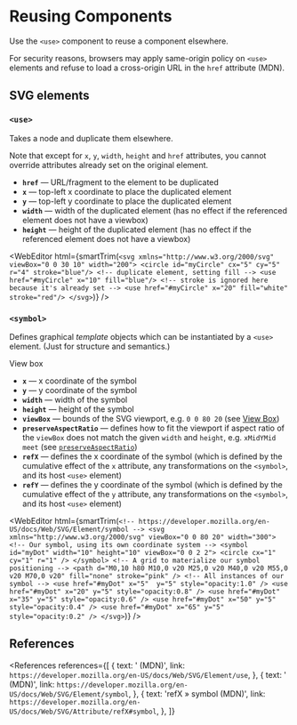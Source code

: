 
# Reusing Components

Use the `<use>` component to reuse a component elsewhere.

For security reasons, browsers may apply same-origin policy on `<use>` elements and refuse to load a cross-origin URL in the `href` attribute (MDN).

## SVG elements

### `<use>`

Takes a node and duplicate them elsewhere.

Note that except for `x`, `y`, `width`, `height` and `href` attributes, you cannot override attributes already set on the original element.

- **`href`** &mdash; URL/fragment to the element to be duplicated
- **`x`** &mdash; top-left x coordinate to place the duplicated element
- **`y`** &mdash; top-left y coordinate to place the duplicated element
- **`width`** &mdash; width of the duplicated element (has no effect if the referenced element does not have a viewbox)
- **`height`** &mdash; height of the duplicated element (has no effect if the referenced element does not have a viewbox)

<WebEditor
  html={smartTrim(`
   <svg xmlns="http://www.w3.org/2000/svg" viewBox="0 0 30 10" width="200">
    <circle id="myCircle" cx="5" cy="5" r="4" stroke="blue"/>
    <!-- duplicate element, setting fill -->
    <use href="#myCircle" x="10" fill="blue"/>
    <!-- stroke is ignored here because it's already set -->
    <use href="#myCircle" x="20" fill="white" stroke="red"/>
  </svg>
  `)}
/>

### `<symbol>`

Defines graphical _template_ objects which can be instantiated by a `<use>` element. (Just for structure and semantics.)

<Badge color="red">View box</Badge>

- **`x`** &mdash; x coordinate of the symbol
- **`y`** &mdash; y coordinate of the symbol
- **`width`** &mdash; width of the symbol
- **`height`** &mdash; height of the symbol
- **`viewBox`** &mdash; bounds of the SVG viewport, e.g. `0 0 80 20` (see [View Box](/web/svg/concepts/view-box))
- **`preserveAspectRatio`** &mdash; defines how to fit the viewport if aspect ratio of the `viewBox` does not match the given `width` and `height`, e.g. `xMidYMid meet` (see [`preserveAspectRatio`](/web/svg/concepts/view-box#preserveaspectratio))
- **`refX`** &mdash; defines the x coordinate of the symbol (which is defined by the cumulative effect of the `x` attribute, any transformations on the `<symbol>`, and its host `<use>` element)
- **`refY`** &mdash; defines the y coordinate of the symbol (which is defined by the cumulative effect of the `y` attribute, any transformations on the `<symbol>`, and its host `<use>` element)

<WebEditor
  html={smartTrim(`
    <!-- https://developer.mozilla.org/en-US/docs/Web/SVG/Element/symbol -->
    <svg xmlns="http://www.w3.org/2000/svg" viewBox="0 0 80 20" width="300">
      <!-- Our symbol, using its own coordinate system -->
      <symbol id="myDot" width="10" height="10" viewBox="0 0 2 2">
        <circle cx="1" cy="1" r="1" />
      </symbol>
      <!-- A grid to materialize our symbol positioning -->
      <path d="M0,10 h80 M10,0 v20 M25,0 v20 M40,0 v20 M55,0 v20 M70,0 v20" fill="none" stroke="pink" />
      <!-- All instances of our symbol -->
      <use href="#myDot" x="5"  y="5" style="opacity:1.0" />
      <use href="#myDot" x="20" y="5" style="opacity:0.8" />
      <use href="#myDot" x="35" y="5" style="opacity:0.6" />
      <use href="#myDot" x="50" y="5" style="opacity:0.4" />
      <use href="#myDot" x="65" y="5" style="opacity:0.2" />
    </svg>
  `)}
/>

## References

<References
  references={[
    {
      text: '<use> (MDN)',
      link: `https://developer.mozilla.org/en-US/docs/Web/SVG/Element/use`,
    },
    {
      text: '<symbol> (MDN)',
      link: `https://developer.mozilla.org/en-US/docs/Web/SVG/Element/symbol`,
    },
    {
      text: 'refX » symbol (MDN)',
      link: `https://developer.mozilla.org/en-US/docs/Web/SVG/Attribute/refX#symbol`,
    },
  ]}
></References>
